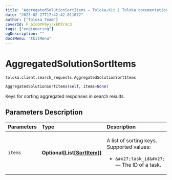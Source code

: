 ```yaml
---
title: "AggregatedSolutionSortItems — Toloka-Kit | Toloka documentation"
date: "2023-02-27T17:42:42.811072"
author: ["Toloka Team"]
coverId: F_bIcOYF9yjrxkPZrXc3
tags: ["engineering"]
ogDescription: ""
docsMenu: "tkitMenu"
---
```


# AggregatedSolutionSortItems
`toloka.client.search_requests.AggregatedSolutionSortItems`

```python
AggregatedSolutionSortItems(self, items=None)
```

Keys for sorting aggregated responses in search results.

## Parameters Description

| Parameters | Type | Description |
| :----------| :----| :-----------|
`items`|**Optional\[List\[[SortItem](/docs/toloka-kit/reference/toloka.client.search_requests.AggregatedSolutionSortItems.SortItem)\]\]**|<p>A list of sorting keys. Supported values:</p> <ul> <li>`&#x27;task_id&#x27;` — The ID of a task.</li> </ul>